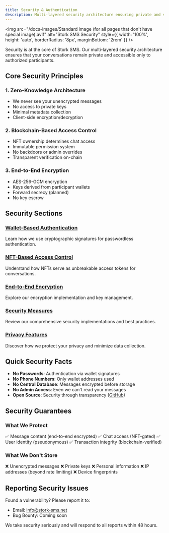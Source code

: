 ```yaml
---
title: Security & Authentication
description: Multi-layered security architecture ensuring private and secure conversations
---
```


<img
  src="/docs-images/Standard image (for all pages that don't have special image).avif"
  alt="Stork SMS Security"
  style={{ width: '100%', height: 'auto', borderRadius: '8px', marginBottom: '2rem' }}
/>

Security is at the core of Stork SMS. Our multi-layered security architecture ensures that your conversations remain private and accessible only to authorized participants.

## Core Security Principles

### 1. Zero-Knowledge Architecture
- We never see your unencrypted messages
- No access to private keys
- Minimal metadata collection
- Client-side encryption/decryption

### 2. Blockchain-Based Access Control
- NFT ownership determines chat access
- Immutable permission system
- No backdoors or admin overrides
- Transparent verification on-chain

### 3. End-to-End Encryption
- AES-256-GCM encryption
- Keys derived from participant wallets
- Forward secrecy (planned)
- No key escrow

## Security Sections

### [Wallet-Based Authentication](wallet-authentication.md)
Learn how we use cryptographic signatures for passwordless authentication.

### [NFT-Based Access Control](nft-access-control.md)
Understand how NFTs serve as unbreakable access tokens for conversations.

### [End-to-End Encryption](end-to-end-encryption.md)
Explore our encryption implementation and key management.

### [Security Measures](security-measures.md)
Review our comprehensive security implementations and best practices.

### [Privacy Features](privacy-features.md)
Discover how we protect your privacy and minimize data collection.

## Quick Security Facts

- **No Passwords**: Authentication via wallet signatures
- **No Phone Numbers**: Only wallet addresses used
- **No Central Database**: Messages encrypted before storage
- **No Admin Access**: Even we can't read your messages
- **Open Source**: Security through transparency ([GitHub](https://github.com/StorkSMS/Stork-SMS-Dapp))

## Security Guarantees

### What We Protect
✅ Message content (end-to-end encrypted)
✅ Chat access (NFT-gated)
✅ User identity (pseudonymous)
✅ Transaction integrity (blockchain-verified)

### What We Don't Store
❌ Unencrypted messages
❌ Private keys
❌ Personal information
❌ IP addresses (beyond rate limiting)
❌ Device fingerprints

## Reporting Security Issues

Found a vulnerability? Please report it to:
- Email: info@stork-sms.net
- Bug Bounty: Coming soon

We take security seriously and will respond to all reports within 48 hours.